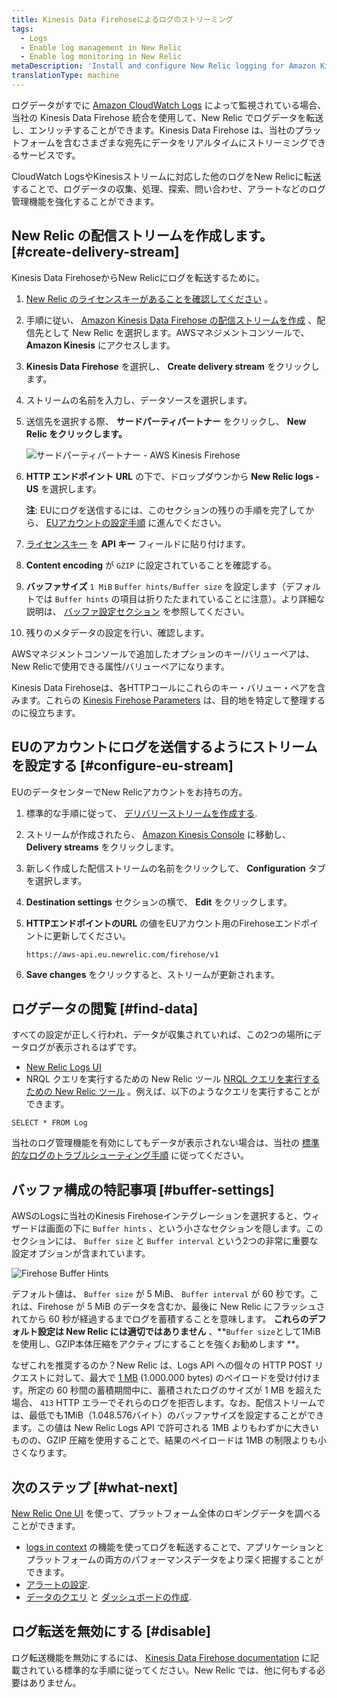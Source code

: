 ```yaml
---
title: Kinesis Data Firehoseによるログのストリーミング
tags:
  - Logs
  - Enable log management in New Relic
  - Enable log monitoring in New Relic
metaDescription: 'Install and configure New Relic logging for Amazon Kinesis Data Firehose, so you can use our enhanced log management capabilities.'
translationType: machine
---
```




ログデータがすでに [Amazon CloudWatch Logs](https://docs.aws.amazon.com/AmazonCloudWatch/latest/logs/WhatIsCloudWatchLogs.html) によって監視されている場合、当社の Kinesis Data Firehose 統合を使用して、New Relic でログデータを転送し、エンリッチすることができます。Kinesis Data Firehose は、当社のプラットフォームを含むさまざまな宛先にデータをリアルタイムにストリーミングできるサービスです。

CloudWatch LogsやKinesisストリームに対応した他のログをNew Relicに転送することで、ログデータの収集、処理、探索、問い合わせ、アラートなどのログ管理機能を強化することができます。

## New Relic の配信ストリームを作成します。 [#create-delivery-stream]

Kinesis Data FirehoseからNew Relicにログを転送するために。

1. [New Relic のライセンスキーがあることを確認してください](/docs/apis/intro-apis/new-relic-api-keys/#ingest-license-key) 。

2. 手順に従い、 [Amazon Kinesis Data Firehose の配信ストリームを作成](https://docs.aws.amazon.com/firehose/latest/dev/basic-create.html) 、配信先として New Relic を選択します。AWSマネジメントコンソールで、 **Amazon Kinesis** にアクセスします。

3. **Kinesis Data Firehose** を選択し、 **Create delivery stream** をクリックします。

4. ストリームの名前を入力し、データソースを選択します。

5. 送信先を選択する際、 **サードパーティパートナー** をクリックし、 **New Relic をクリックします。**

   <img
     title="サードパーティパートナー - AWS Kinesis Firehose"
     alt="サードパーティパートナー - AWS Kinesis Firehose"
     src={img0AwsKinesisFirehose}
   />

6. **HTTP エンドポイント URL** の下で、ドロップダウンから **New Relic logs - US** を選択します。

   **注**: EUにログを送信するには、このセクションの残りの手順を完了してから、 [EUアカウントの設定手順](#configure-eu-stream) に進んでください。

7. [ライセンスキー](/docs/apis/intro-apis/new-relic-api-keys/#ingest-license-key) を **API キー** フィールドに貼り付けます。

8. **Content encoding** が `GZIP` に設定されていることを確認する。

9. **バッファサイズ** `1 MiB` `Buffer hints/Buffer size` を設定します（デフォルトでは `Buffer hints` の項目は折りたたまれていることに注意）。より詳細な説明は、 [バッファ設定セクション](#buffer-settings) を参照してください。

10. 残りのメタデータの設定を行い、確認します。

AWSマネジメントコンソールで追加したオプションのキー/バリューペアは、New Relicで使用できる属性/バリューペアになります。

Kinesis Data Firehoseは、各HTTPコールにこれらのキー・バリュー・ペアを含みます。これらの [Kinesis Firehose Parameters](https://docs.aws.amazon.com/firehose/latest/dev/create-destination.html#create-destination-new-relic) は、目的地を特定して整理するのに役立ちます。

## EUのアカウントにログを送信するようにストリームを設定する [#configure-eu-stream]

EUのデータセンターでNew Relicアカウントをお持ちの方。

1. 標準的な手順に従って、 [デリバリーストリームを作成する](#create-delivery-stream).

2. ストリームが作成されたら、 [Amazon Kinesis Console](https://console.aws.amazon.com/kinesis/) に移動し、 **Delivery streams** をクリックします。

3. 新しく作成した配信ストリームの名前をクリックして、 **Configuration** タブを選択します。

4. **Destination settings** セクションの横で、 **Edit** をクリックします。

5. **HTTPエンドポイントのURL** の値をEUアカウント用のFirehoseエンドポイントに更新してください。

   ```
   https://aws-api.eu.newrelic.com/firehose/v1
   ```

6. **Save changes** をクリックすると、ストリームが更新されます。

## ログデータの閲覧 [#find-data]

すべての設定が正しく行われ、データが収集されていれば、この2つの場所にデータログが表示されるはずです。

* [New Relic Logs UI](https://one.newrelic.com/launcher/logger.log-launcher)
* NRQL クエリを実行するための New Relic ツール [NRQL クエリを実行するための New Relic ツール](/docs/chart-builder/use-chart-builder/choose-data/use-advanced-nrql-mode-specify-data) 。例えば、以下のようなクエリを実行することができます。

```
SELECT * FROM Log
```

当社のログ管理機能を有効にしてもデータが表示されない場合は、当社の [標準的なログのトラブルシューティング手順](/docs/logs/log-management/troubleshooting/no-log-data-appears-ui/) に従ってください。

## バッファ構成の特記事項 [#buffer-settings]

AWSのLogsに当社のKinesis Firehoseインテグレーションを選択すると、ウィザードは画面の下に `Buffer hints` 、という小さなセクションを隠します。このセクションには、 `Buffer size` と `Buffer interval` という2つの非常に重要な設定オプションが含まれています。

<img
  title="Firehose Buffer Hints"
  alt="Firehose Buffer Hints"
  src={firehoseBufferHints}
/>

デフォルト値は、 `Buffer size` が 5 MiB、 `Buffer interval` が 60 秒です。これは、Firehose が 5 MiB のデータを含むか、最後に New Relic にフラッシュされてから 60 秒が経過するまでログを蓄積することを意味します。 **これらのデフォルト設定は New Relic には適切ではありません** 、**`Buffer size`として1MiBを使用し、GZIP本体圧縮をアクティブにすることを強くお勧めします **。

なぜこれを推奨するのか？New Relic は、Logs API への個々の HTTP POST リクエストに対して、最大で [1 MB](/docs/logs/log-api/introduction-log-api/#limits) (1.000.000 bytes) のペイロードを受け付けます。所定の 60 秒間の蓄積期間中に、蓄積されたログのサイズが 1 MB を超えた場合、 `413` HTTP エラーでそれらのログを拒否します。なお、配信ストリームでは、最低でも1MiB（1.048.576バイト）のバッファサイズを設定することができます。この値は New Relic Logs API で許可される 1MB よりもわずかに大きいものの、GZIP 圧縮を使用することで、結果のペイロードは 1MB の制限よりも小さくなります。

## 次のステップ [#what-next]

[New Relic One UI](/docs/logs/log-management/ui-data/use-logs-ui/) を使って、プラットフォーム全体のロギングデータを調べることができます。

* [logs in context](/docs/logs/enable-log-management-new-relic/configure-logs-context/configure-logs-context-apm-agents/) の機能を使ってログを転送することで、アプリケーションとプラットフォームの両方のパフォーマンスデータをより深く把握することができます。
* [アラートの設定](/docs/alerts-applied-intelligence/new-relic-alerts/alert-conditions/create-alert-conditions/).
* [データのクエリ](/docs/query-your-data/explore-query-data/get-started/introduction-querying-new-relic-data/) と [ダッシュボードの作成](/docs/query-your-data/explore-query-data/dashboards/introduction-dashboards/).

## ログ転送を無効にする [#disable]

ログ転送機能を無効にするには、 [Kinesis Data Firehose documentation](https://docs.aws.amazon.com/firehose/latest/dev/basic-create.html) に記載されている標準的な手順に従ってください。New Relic では、他に何もする必要はありません。
